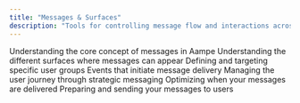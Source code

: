 ```yaml
---
title: "Messages & Surfaces"
description: "Tools for controlling message flow and interactions across different surfaces"
---
```


<CardGroup cols={2}>
  <Card title="What is a message?" href="/knowledge_hub/messages_and_surfaces/messages" cta="See Details">
    Understanding the core concept of messages in Aampe
  </Card>
  <Card title="What is a surface?" href="/knowledge_hub/messages_and_surfaces/surfaces" cta="See Details">
    Understanding the different surfaces where messages can appear
  </Card>
  <Card title="Audiences" cta="See Details">
    Defining and targeting specific user groups
  </Card>
  <Card title="Triggers" cta="See Details">
    Events that initiate message delivery
  </Card>
  <Card title="Funnel" cta="See Details">
    Managing the user journey through strategic messaging
  </Card>
  <Card title="Scheduling" cta="See Details">
    Optimizing when your messages are delivered
  </Card>
  <Card title="Launch your message" cta="See Details">
    Preparing and sending your messages to users
  </Card>
</CardGroup>